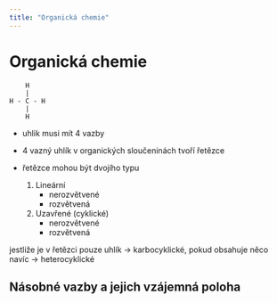 ```yaml
---
title: "Organická chemie"
---
```


# Organická chemie
```
    H
    |
H - C - H
    |
    H
```
* uhlik musi mít 4 vazby

* 4 vazný uhlík v organických sloučeninách tvoří řetězce

* řetězce mohou být dvojího typu
    1. Lineární
        - nerozvětvené
        - rozvětvená
    2. Uzavřené (cyklické)
        - nerozvětvené 
        - rozvětvená

jestliže je v řetězci pouze uhlík -> karbocyklické, pokud obsahuje něco navíc -> heterocyklické

## Násobné vazby a jejich vzájemná poloha

